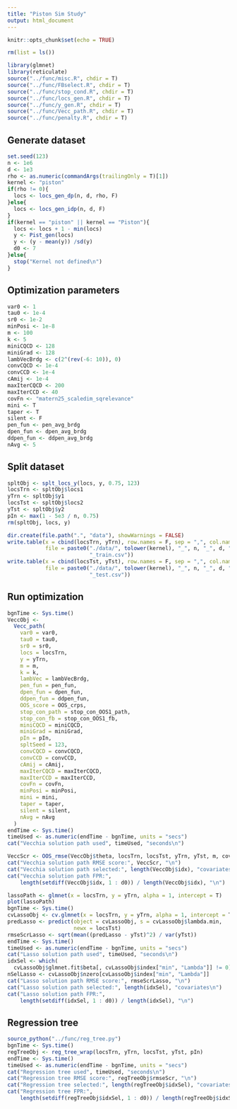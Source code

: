 ```yaml
---
title: "Piston Sim Study"
output: html_document
---
```


```r
knitr::opts_chunk$set(echo = TRUE)
```

```r
rm(list = ls())
```

```r
library(glmnet)
library(reticulate)
source("../func/misc.R", chdir = T)
source("../func/FBselect.R", chdir = T)
source("../func/stop_cond.R", chdir = T)
source("../func/locs_gen.R", chdir = T)
source("../func/y_gen.R", chdir = T)
source("../func/Vecc_path.R", chdir = T)
source("../func/penalty.R", chdir = T)
```

## Generate dataset

```r
set.seed(123)
n <- 1e6 
d <- 1e3 
rho <- as.numeric(commandArgs(trailingOnly = T)[1])
kernel <- "piston"
if(rho != 0){
  locs <- locs_gen_dp(n, d, rho, F)
}else{
  locs <- locs_gen_idp(n, d, F)
}
if(kernel == "piston" || kernel == "Piston"){
  locs <- locs + 1 - min(locs)
  y <- Pist_gen(locs)
  y <- (y - mean(y)) /sd(y)
  d0 <- 7
}else{
  stop("Kernel not defined\n")
}
```

## Optimization parameters

```r
var0 <- 1
tau0 <- 1e-4
sr0 <- 1e-2
minPosi <- 1e-8
m <- 100
k <- 5
miniCQCD <- 128
miniGrad <- 128
lambVecBrdg <- c(2^(rev(-6: 10)), 0)
convCQCD <- 1e-4
convCCD <- 1e-4
cAmij <- 1e-4
maxIterCQCD <- 200
maxIterCCD <- 40
covFn <- "matern25_scaledim_sqrelevance"
mini <- T
taper <- T
silent <- F
pen_fun <- pen_avg_brdg
dpen_fun <- dpen_avg_brdg
ddpen_fun <- ddpen_avg_brdg
nAvg <- 5
```

## Split dataset

```r
spltObj <- splt_locs_y(locs, y, 0.75, 123)
locsTrn <- spltObj$locs1
yTrn <- spltObj$y1
locsTst <- spltObj$locs2
yTst <- spltObj$y2
pIn <- max(1 - 5e3 / n, 0.75)
rm(spltObj, locs, y)
```

```r
dir.create(file.path(".", "data"), showWarnings = FALSE)
write.table(x = cbind(locsTrn, yTrn), row.names = F, sep = ",", col.names = F, 
            file = paste0("./data/", tolower(kernel), "_", n, "_", d, "_", rho, 
                          "_train.csv"))
write.table(x = cbind(locsTst, yTst), row.names = F, sep = ",", col.names = F, 
            file = paste0("./data/", tolower(kernel), "_", n, "_", d, "_", rho, 
                          "_test.csv"))
```

## Run optimization

```r
bgnTime <- Sys.time()
VeccObj <-
  Vecc_path(
    var0 = var0,
    tau0 = tau0,
    sr0 = sr0,
    locs = locsTrn,
    y = yTrn,
    m = m,
    k = k,
    lambVec = lambVecBrdg,
    pen_fun = pen_fun,
    dpen_fun = dpen_fun,
    ddpen_fun = ddpen_fun,
    OOS_score = OOS_crps,
    stop_con_path = stop_con_OOS1_path,
    stop_con_fb = stop_con_OOS1_fb,
    miniCQCD = miniCQCD,
    miniGrad = miniGrad,
    pIn = pIn,
    spltSeed = 123,
    convCQCD = convCQCD,
    convCCD = convCCD,
    cAmij = cAmij,
    maxIterCQCD = maxIterCQCD,
    maxIterCCD = maxIterCCD,
    covFn = covFn,
    minPosi = minPosi,
    mini = mini,
    taper = taper,
    silent = silent,
    nAvg = nAvg
  )
endTime <- Sys.time()
timeUsed <- as.numeric(endTime - bgnTime, units = "secs")
cat("Vecchia solution path used", timeUsed, "seconds\n")
```

```r
VeccScr <- OOS_rmse(VeccObj$theta, locsTrn, locsTst, yTrn, yTst, m, covFn)
cat("Vecchia solution path RMSE score:", VeccScr, "\n")
cat("Vecchia solution path selected:", length(VeccObj$idx), "covariates\n")
cat("Vecchia solution path FPR:", 
    length(setdiff(VeccObj$idx, 1 : d0)) / length(VeccObj$idx), "\n")
```

```r
lassoPath <- glmnet(x = locsTrn, y = yTrn, alpha = 1, intercept = T)
plot(lassoPath)
bgnTime <- Sys.time()
cvLassoObj <- cv.glmnet(x = locsTrn, y = yTrn, alpha = 1, intercept = T)
predLasso <- predict(object = cvLassoObj, s = cvLassoObj$lambda.min, 
                     newx = locsTst)
rmseScrLasso <- sqrt(mean((predLasso - yTst)^2) / var(yTst))
endTime <- Sys.time()
timeUsed <- as.numeric(endTime - bgnTime, units = "secs")
cat("Lasso solution path used", timeUsed, "seconds\n")
idxSel <- which(
  cvLassoObj$glmnet.fit$beta[, cvLassoObj$index["min", "Lambda"]] != 0)
nSelLasso <- cvLassoObj$nzero[cvLassoObj$index["min", "Lambda"]]
cat("Lasso solution path RMSE score:", rmseScrLasso, "\n")
cat("Lasso solution path selected:", length(idxSel), "covariates\n")
cat("Lasso solution path FPR:", 
    length(setdiff(idxSel, 1 : d0)) / length(idxSel), "\n")
```

## Regression tree

```r
source_python("../func/reg_tree.py")
bgnTime <- Sys.time()
regTreeObj <- reg_tree_wrap(locsTrn, yTrn, locsTst, yTst, pIn)
endTime <- Sys.time()
timeUsed <- as.numeric(endTime - bgnTime, units = "secs")
cat("Regression tree used", timeUsed, "seconds\n")
cat("Regression tree RMSE score:", regTreeObj$rmseScr, "\n")
cat("Regression tree selected:", length(regTreeObj$idxSel), "covariates\n")
cat("Regression tree FPR:", 
    length(setdiff(regTreeObj$idxSel, 1 : d0)) / length(regTreeObj$idxSel), "\n")
```





